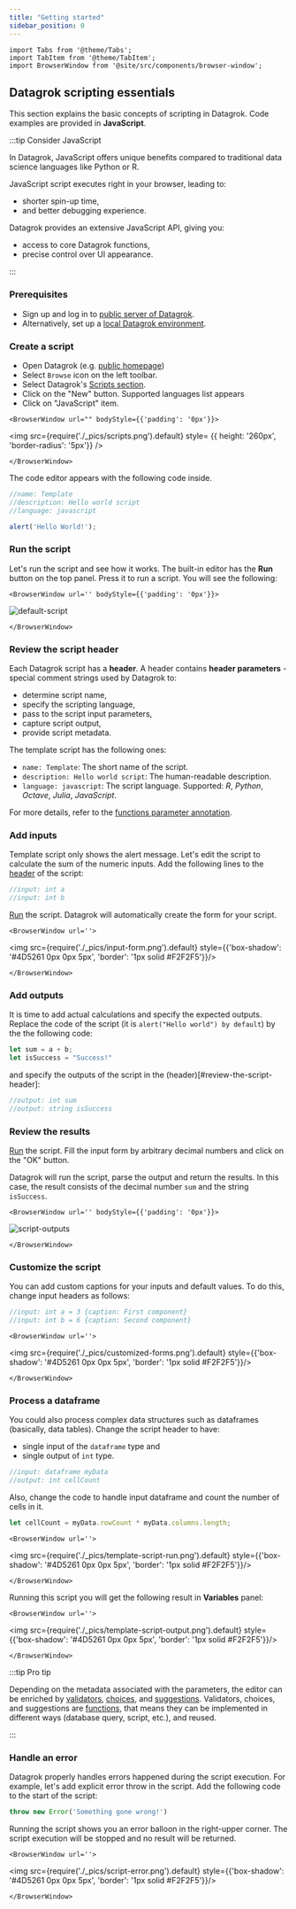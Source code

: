 ```yaml
---
title: "Getting started"
sidebar_position: 0
---
```


```mdx-code-block
import Tabs from '@theme/Tabs';
import TabItem from '@theme/TabItem';
import BrowserWindow from '@site/src/components/browser-window';
```

## Datagrok scripting essentials

This section explains the basic concepts of scripting in Datagrok.
Code examples are provided in **JavaScript**.

:::tip Consider JavaScript

In Datagrok, JavaScript offers unique benefits compared to traditional
data science languages like Python or R.

JavaScript script executes right in your browser, leading to:

* shorter spin-up time,
* and better debugging experience.

Datagrok provides an extensive JavaScript API, giving you:

* access to core Datagrok functions,
* precise control over UI appearance.

:::

### Prerequisites

* Sign up and log in to [public server of Datagrok](https://public.datagrok.ai/).
* Alternatively, set up a [local Datagrok environment](../deploy/docker-compose/docker-compose.mdx).

### Create a script

<div style = {{ display: 'flex' }}>

<div style = {{ width: '50%' }}>

* Open Datagrok (e.g. [public homepage](https://public.datagrok.ai/))
* Select `Browse` icon on the left toolbar.
* Select Datagrok's [Scripts section](https://public.datagrok.ai/scripts).
* Click on the "New" button. Supported languages list appears
* Click on "JavaScript" item.

</div>

<div style = {{ width: '50%', display: 'flex', gap: '20px', 'justify-content': 'end' }}>

```mdx-code-block
<BrowserWindow url="" bodyStyle={{'padding': '0px'}}>
```

<img
  src={require('./_pics/scripts.png').default}
  style= {{ height: '260px', 'border-radius': '5px'}}
/>

```mdx-code-block
</BrowserWindow>
```

</div>

</div>

The code editor appears with the following code inside.

```javascript title="Default javascript script"
//name: Template
//description: Hello world script
//language: javascript

alert('Hello World!');
```

### Run the script

Let's run the script and see how it works.
The built-in editor has the **Run** <i class="fas fa-play"></i> button on the top panel.
Press it to run a script. You will see the following:

```mdx-code-block
<BrowserWindow url='' bodyStyle={{'padding': '0px'}}>
```

![default-script](./_pics/default-script.gif)

```mdx-code-block
</BrowserWindow>
```

### Review the script header

Each Datagrok script has a **header**. A header contains **header parameters** \-
special comment strings used by Datagrok to: 
- determine script name,
- specify the scripting language,
- pass to the script input parameters,
- capture script output,
- provide script metadata.

The template script has the following ones:

* `name: Template`: The short name of the script.
* `description: Hello world script`: The human-readable description.
* `language: javascript`: The script language. Supported: *R*, *Python*, *Octave*, *Julia*, *JavaScript*.

For more details, refer to the [functions parameter annotation](/help/datagrok/concepts/functions/func-params-annotation).

### Add inputs

Template script only shows the alert message. Let's edit the script to calculate the sum of the numeric inputs.
Add the following lines to the [header](#review-the-script-header) of the script:

```javascript title="Adding 2 numeric inputs"
//input: int a
//input: int b
```

[Run](#run-the-script) the script. Datagrok will automatically create the form for your script.

```mdx-code-block
<BrowserWindow url=''>
```

<div style={{'text-align': 'center'}}>

<img src={require('./_pics/input-form.png').default} style={{'box-shadow': '#4D5261 0px 0px 5px', 'border': '1px solid #F2F2F5'}}/>

</div>

```mdx-code-block
</BrowserWindow>
```

### Add outputs

It is time to add actual calculations and specify the expected outputs. Replace the code of the script (it is `alert("Hello world") by default`) by the the following code:

```javascript
let sum = a + b;
let isSuccess = "Success!"
```

and specify the outputs of the script in the (header)[#review-the-script-header]:

```javascript
//output: int sum
//output: string isSuccess
```

### Review the results

[Run](#run-the-script) the script. Fill the input form by arbitrary decimal numbers 
and click on the "OK" button.

Datagrok will run the script, parse the output and return the results. In this case, 
the result consists of the decimal number `sum` and the string `isSuccess`.

```mdx-code-block
<BrowserWindow url='' bodyStyle={{'padding': '0px'}}>
```

![script-outputs](./_pics/script-outputs.gif)

```mdx-code-block
</BrowserWindow>
```

### Customize the script

You can add custom captions for your inputs and default values. To do this,
change input headers as follows:

```javascript
//input: int a = 3 {caption: First component}
//input: int b = 6 {caption: Second component}
```

```mdx-code-block
<BrowserWindow url=''>
```

<div style={{'text-align': 'center'}}>

<img src={require('./_pics/customized-forms.png').default} style={{'box-shadow': '#4D5261 0px 0px 5px', 'border': '1px solid #F2F2F5'}}/>

</div>

```mdx-code-block
</BrowserWindow>
```

### Process a dataframe

You could also process complex data structures such as dataframes (basically, data tables).
Change the script header to have:
- single input of the `dataframe` type and 
- single output of `int` type.

```javascript
//input: dataframe myData
//output: int cellCount
```

Also, change the code to handle input dataframe and count the number of cells in it.

```javascript
let cellCount = myData.rowCount * myData.columns.length;
```

```mdx-code-block
<BrowserWindow url=''>
```

<div style={{'text-align': 'center'}}>

<img src={require('./_pics/template-script-run.png').default} style={{'box-shadow': '#4D5261 0px 0px 5px', 'border': '1px solid #F2F2F5'}}/>

</div>

```mdx-code-block
</BrowserWindow>
```

Running this script you will get the following result in **Variables** panel:

```mdx-code-block
<BrowserWindow url=''>
```

<div style={{'text-align': 'center'}}>

<img src={require('./_pics/template-script-output.png').default} style={{'box-shadow': '#4D5261 0px 0px 5px', 'border': '1px solid #F2F2F5'}}/>

</div>

```mdx-code-block
</BrowserWindow>
```

:::tip Pro tip

Depending on the metadata associated with the parameters, the editor can be
enriched by [validators](./scripting-advanced#parameter-validators), [choices](scripting-advanced#parameter-choices),
and [suggestions](scripting-advanced#parameter-suggestions). Validators, choices, and suggestions are
[functions](/help/datagrok/concepts/functions/functions.md), that means they can be implemented in different ways
(database query, script, etc.), and reused.

:::

### Handle an error

Datagrok properly handles errors happened during the script execution.
For example, let's add explicit error throw in the script. Add the following code to the 
start of the script:

```javascript
throw new Error('Something gone wrong!')
```

Running the script shows you an error balloon in the right-upper corner.
The script execution will be stopped and no result will be returned.

```mdx-code-block
<BrowserWindow url=''>
```

<div style={{'text-align': 'center'}}>

<img src={require('./_pics/script-error.png').default} style={{'box-shadow': '#4D5261 0px 0px 5px', 'border': '1px solid #F2F2F5'}}/>

</div>

```mdx-code-block
</BrowserWindow>
```


